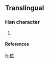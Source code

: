 ==Translingual==
===Han character===
{{Han char|rn=75|rad=木|as=08|sn=12|four=|canj=木十月一 (DJBM), X木十月一 (XDJBM)}}
# {{defn|Han|sort=木08}}
====References====
{{Han ref|kx=0537.131|hdz=21238.081|uh=692C|ud=26924}}

[[fr:椬]]